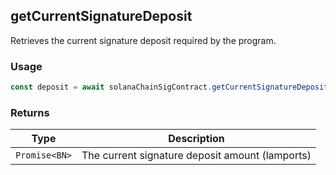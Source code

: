 ## getCurrentSignatureDeposit

Retrieves the current signature deposit required by the program.

### Usage

```ts
const deposit = await solanaChainSigContract.getCurrentSignatureDeposit()
```

### Returns

| Type          | Description                                     |
| ------------- | ----------------------------------------------- |
| `Promise<BN>` | The current signature deposit amount (lamports) |
